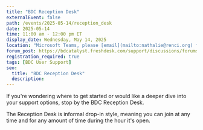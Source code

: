 ```yaml
---
title: "BDC Reception Desk"
externalEvent: false
path: /events/2025-05-14/reception_desk
date: 2025-05-14
time: 11:00 am - 12:00 pm ET
display_date: Wednesday, May 14, 2025
location: "Microsoft Teams, please [email](mailto:nathalie@renci.org) for the link"
forum_post: https://bdcatalyst.freshdesk.com/support/discussions/forums/60000252439
registration_required: true
tags: [BDC User Support]
seo:
  title: "BDC Reception Desk"
  description:
---
```

If you're wondering where to get started or would like a deeper dive into your support options, stop by the BDC Reception Desk.

The Reception Desk is informal drop-in style, meaning you can join at any time and for any amount of time during the hour it's open.